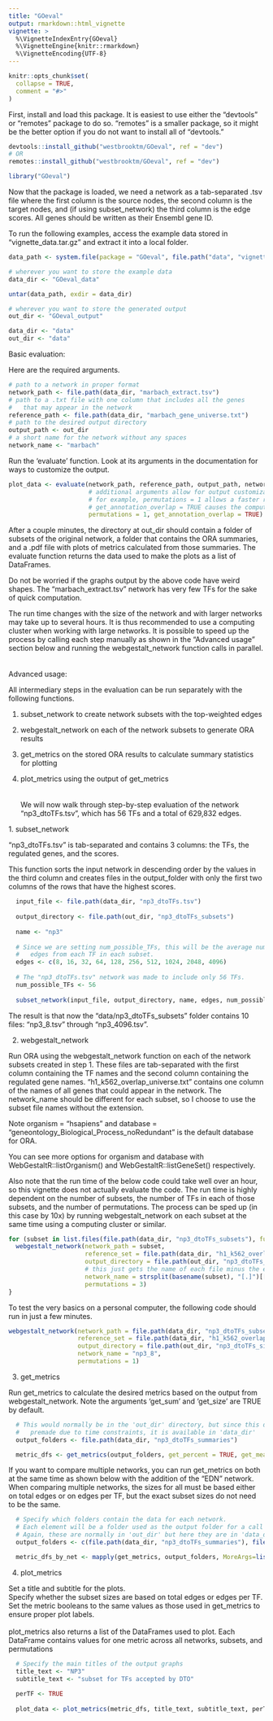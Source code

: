 ```yaml
---
title: "GOeval"
output: rmarkdown::html_vignette
vignette: >
  %\VignetteIndexEntry{GOeval}
  %\VignetteEngine{knitr::rmarkdown}
  %\VignetteEncoding{UTF-8}
---
```


```r
knitr::opts_chunk$set(
  collapse = TRUE,
  comment = "#>"
)
```

First, install and load this package. It is easiest to use either the "devtools" or "remotes" package to do so. "remotes" is a smaller package, so it might be the better option if you do not want to install all of "devtools."

```r
devtools::install_github("westbrooktm/GOeval", ref = "dev")
# OR
remotes::install_github("westbrooktm/GOeval", ref = "dev")
```

```r
library("GOeval")
```

Now that the package is loaded, we need a network as a tab-separated .tsv file where the first column is the source nodes, the second column is the target nodes, and (if using subset_network) the third column is the edge scores. All genes should be written as their Ensembl gene ID.

To run the following examples, access the example data stored in "vignette_data.tar.gz" and extract it into a local folder.

```r
data_path <- system.file(package = "GOeval", file.path("data", "vignette_data.tar.gz"))

# wherever you want to store the example data
data_dir <- "GOeval_data"

untar(data_path, exdir = data_dir)

# wherever you want to store the generated output
out_dir <- "GOeval_output"
```

```r
data_dir <- "data"
out_dir <- "data"
```

Basic evaluation:

Here are the required arguments.

```r
# path to a network in proper format
network_path <- file.path(data_dir, "marbach_extract.tsv")
# path to a .txt file with one column that includes all the genes
#   that may appear in the network
reference_path <- file.path(data_dir, "marbach_gene_universe.txt")
# path to the desired output directory
output_path <- out_dir
# a short name for the network without any spaces
network_name <- "marbach"
```

Run the 'evaluate' function. Look at its arguments in the documentation for ways to customize the output.

```r
plot_data <- evaluate(network_path, reference_path, output_path, network_name,
                      # additional arguments allow for output customization
                      # for example, permutations = 1 allows a faster run time than the default 3
                      # get_annotation_overlap = TRUE causes the computation of the annotation_overlap metric
                      permutations = 1, get_annotation_overlap = TRUE)
```

After a couple minutes, the directory at out_dir should contain a folder of subsets of the original network, a folder that contains the ORA summaries, and a .pdf file with plots of metrics calculated from those summaries. The evaluate function returns the data used to make the plots as a list of DataFrames.

Do not be worried if the graphs output by the above code have weird shapes. The "marbach_extract.tsv" network has very few TFs for the sake of quick computation.

The run time changes with the size of the network and with larger networks may take up to several hours. It is thus recommended to use a computing cluster when working with large networks. It is possible to speed up the process by calling each step manually as shown in the "Advanced usage" section below and running the webgestalt_network function calls in parallel.
\
\
\
Advanced usage:

All intermediary steps in the evaluation can be run separately with the following functions.

1. subset_network to create network subsets with the top-weighted edges

2. webgestalt_network on each of the network subsets to generate ORA results

3. get_metrics on the stored ORA results to calculate summary statistics for plotting

4. plot_metrics using the output of get_metrics
\
\
\
We will now walk through step-by-step evaluation of the network "np3_dtoTFs.tsv", which has 56 TFs and a total of 629,832 edges.

1\. subset_network

"np3_dtoTFs.tsv" is tab-separated and contains 3 columns: the TFs, the regulated genes, and the scores.

This function sorts the input network in descending order by the values in the third column and creates files in the output_folder with only the first two columns of the rows that have the highest scores.

```r
  input_file <- file.path(data_dir, "np3_dtoTFs.tsv")
  
  output_directory <- file.path(out_dir, "np3_dtoTFs_subsets")
  
  name <- "np3"
  
  # Since we are setting num_possible_TFs, this will be the average number of
  #   edges from each TF in each subset.
  edges <- c(8, 16, 32, 64, 128, 256, 512, 1024, 2048, 4096)
  
  # The "np3_dtoTFs.tsv" network was made to include only 56 TFs.
  num_possible_TFs <- 56
  
  subset_network(input_file, output_directory, name, edges, num_possible_TFs)
```

The result is that now the "data/np3_dtoTFs_subsets" folder contains 10 files: "np3_8.tsv" through "np3_4096.tsv".

2. webgestalt_network

Run ORA using the webgestalt_network function on each of the network subsets created in step 1.
These files are tab-separated with the first column containing the TF names and the second column containing the regulated gene names. 
"h1_k562_overlap_universe.txt" contains one column of the names of all genes that could appear in the network.
The network_name should be different for each subset, so I choose to use the subset file names without the extension.

Note organism = "hsapiens" and database = "geneontology_Biological_Process_noRedundant" is the default database for ORA.

You can see more options for organism and database with WebGestaltR::listOrganism() and WebGestaltR::listGeneSet() respectively.

Also note that the run time of the below code could take well over an hour, so this vignette does not actually evaluate the code. The run time is highly dependent on the number of subsets, the number of TFs in each of those subsets, and the number of permutations. The process can be sped up (in this case by 10x) by running webgestalt_network on each subset at the same time using a computing cluster or similar.

```r
for (subset in list.files(file.path(data_dir, "np3_dtoTFs_subsets"), full.names = TRUE)) {
  webgestalt_network(network_path = subset,
                     reference_set = file.path(data_dir, "h1_k562_overlap_universe.txt"),
                     output_directory = file.path(out_dir, "np3_dtoTFs_summaries"),
                     # this just gets the name of each file minus the extension
                     network_name = strsplit(basename(subset), "[.]")[[1]][1],
                     permutations = 3)
}
```

To test the very basics on a personal computer, the following code should run in just a few minutes.

```r
webgestalt_network(network_path = file.path(data_dir, "np3_dtoTFs_subsets", "np3_8.tsv"),
                   reference_set = file.path(data_dir, "h1_k562_overlap_universe.txt"),
                   output_directory = file.path(out_dir, "np3_dtoTFs_single_permutation"),
                   network_name = "np3_8",
                   permutations = 1)
```

3. get_metrics

Run get_metrics to calculate the desired metrics based on the output from webgestalt_network. Note the arguments 'get_sum' and 'get_size' are TRUE by default.

```r
  # This would normally be in the 'out_dir' directory, but since this data was
  #   premade due to time constraints, it is available in 'data_dir'
  output_folders <- file.path(data_dir, "np3_dtoTFs_summaries")

  metric_dfs <- get_metrics(output_folders, get_percent = TRUE, get_mean = TRUE, get_median = TRUE, get_annotation_overlap = TRUE, parallel = FALSE)
```

If you want to compare multiple networks, you can run get_metrics on both at the same time as shown below with the addition of the "EDN" network. When comparing multiple networks, the sizes for all must be based either on total edges or on edges per TF, but the exact subset sizes do not need to be the same.

```r
  # Specify which folders contain the data for each network.
  # Each element will be a folder used as the output folder for a call to webgestalt_network.
  # Again, these are normally in 'out_dir' but here they are in 'data_dir' for convenience
  output_folders <- c(file.path(data_dir, "np3_dtoTFs_summaries"), file.path(data_dir, "EDN_summaries"))

  metric_dfs_by_net <- mapply(get_metrics, output_folders, MoreArgs=list(get_percent = TRUE, get_mean = TRUE, get_median = TRUE, get_annotation_overlap = TRUE, parallel = FALSE), SIMPLIFY = FALSE)
```

4. plot_metrics

Set a title and subtitle for the plots.\
Specify whether the subset sizes are based on total edges or edges per TF.\
Set the metric booleans to the same values as those used in get_metrics to ensure proper plot labels.\
\
plot_metrics also returns a list of the DataFrames used to plot. Each DataFrame contains values for one metric across all networks, subsets, and permutations

```r
  # Specify the main titles of the output graphs
  title_text <- "NP3"
  subtitle_text <- "subset for TFs accepted by DTO"
  
  perTF <- TRUE
  
  plot_data <- plot_metrics(metric_dfs, title_text, subtitle_text, perTF, percent = TRUE, mean = TRUE, median = TRUE, annotation_overlap = TRUE)
```
